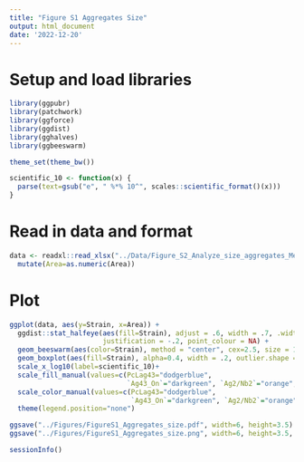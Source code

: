 ```yaml
---
title: "Figure S1 Aggregates Size"
output: html_document
date: '2022-12-20'
---
```

# Setup and load libraries
```r
library(ggpubr)
library(patchwork)
library(ggforce)
library(ggdist)
library(gghalves)
library(ggbeeswarm)

theme_set(theme_bw())

scientific_10 <- function(x) {
  parse(text=gsub("e", " %*% 10^", scales::scientific_format()(x)))
}
```

# Read in data and format
```r
data <- readxl::read_xlsx("../Data/Figure_S2_Analyze_size_aggregates_MeanOfEachField.xlsx") %>% 
  mutate(Area=as.numeric(Area))
```

# Plot
```r
ggplot(data, aes(y=Strain, x=Area)) + 
  ggdist::stat_halfeye(aes(fill=Strain), adjust = .6, width = .7, .width = 0, 
                       justification = -.2, point_colour = NA) +
  geom_beeswarm(aes(color=Strain), method = "center", cex=2.5, size = 1.3) +
  geom_boxplot(aes(fill=Strain), alpha=0.4, width = .2, outlier.shape = NA) + 
  scale_x_log10(label=scientific_10)+
  scale_fill_manual(values=c(PcLag43="dodgerblue", 
                             `Ag43_On`="darkgreen", `Ag2/Nb2`="orange",`Ag3/Nb3`="darkred"))+
  scale_color_manual(values=c(PcLag43="dodgerblue", 
                              `Ag43_On`="darkgreen", `Ag2/Nb2`="orange",`Ag3/Nb3`="darkred"))+
  theme(legend.position="none")

ggsave("../Figures/FigureS1_Aggregates_size.pdf", width=6, height=3.5)
ggsave("../Figures/FigureS1_Aggregates_size.png", width=6, height=3.5, dpi=600)


```

```r
sessionInfo()
```

